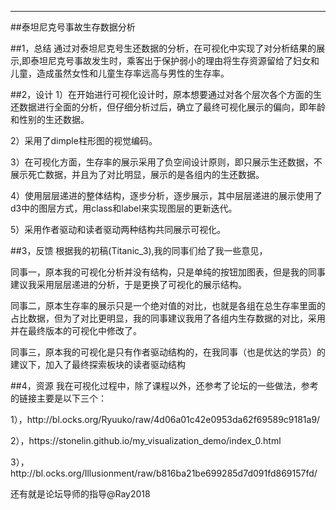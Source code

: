 ---
##泰坦尼克号事故生存数据分析


##1，总结
  通过对泰坦尼克号生还数据的分析，在可视化中实现了对分析结果的展示,即泰坦尼克号事故发生时，乘客出于保护弱小的理由将生存资源留给了妇女和儿童，造成虽然女性和儿童生存率远高与男性的生存率。
  
##2，设计
  1）在开始进行可视化设计时，原本想要通过对各个层次各个方面的生还数据进行全面的分析，但仔细分析过后，确立了最终可视化展示的偏向，即年龄和性别的生还数据。
  
  2）采用了dimple柱形图的视觉编码。
  
  3）在可视化方面，生存率的展示采用了负空间设计原则，即只展示生还数据，不展示死亡数据，并且为了对比明显，展示的是各组内的生还数据。
  
  4）使用层层递进的整体结构，逐步分析，逐步展示，其中层层递进的展示使用了d3中的图层方式，用class和label来实现图层的更新迭代。

  5）采用作者驱动和读者驱动两种结构共同展示可视化。
  
  
##3，反馈
  根据我的初稿(Titanic_3),我的同事们给了我一些意见，

  同事一，原本我的可视化分析并没有结构，只是单纯的按钮加图表，但是我的同事建议我采用层层递进的分析，于是更换了可视化的展示结构。

  同事二，原本生存率的展示只是一个绝对值的对比，也就是各组在总生存率里面的占比数据，但为了对比更明显，我的同事建议我用了各组内生存数据的对比，采用并在最终版本的可视化中修改了。

  同事三，原本我的可视化是只有作者驱动结构的，在我同事（也是优达的学员）的建议下，加入了最终探索板块的读者驱动结构
  
##4，资源
  我在可视化过程中，除了课程以外，还参考了论坛的一些做法，参考的链接主要是以下三个：

  1），http://bl.ocks.org/Ryuuko/raw/4d06a01c42e0953da62f69589c9181a9/

  2），https://stonelin.github.io/my_visualization_demo/index_0.html

  3），http://bl.ocks.org/Illusionment/raw/b816ba21be699285d7d091fd869157fd/
  
  还有就是论坛导师的指导@Ray2018

